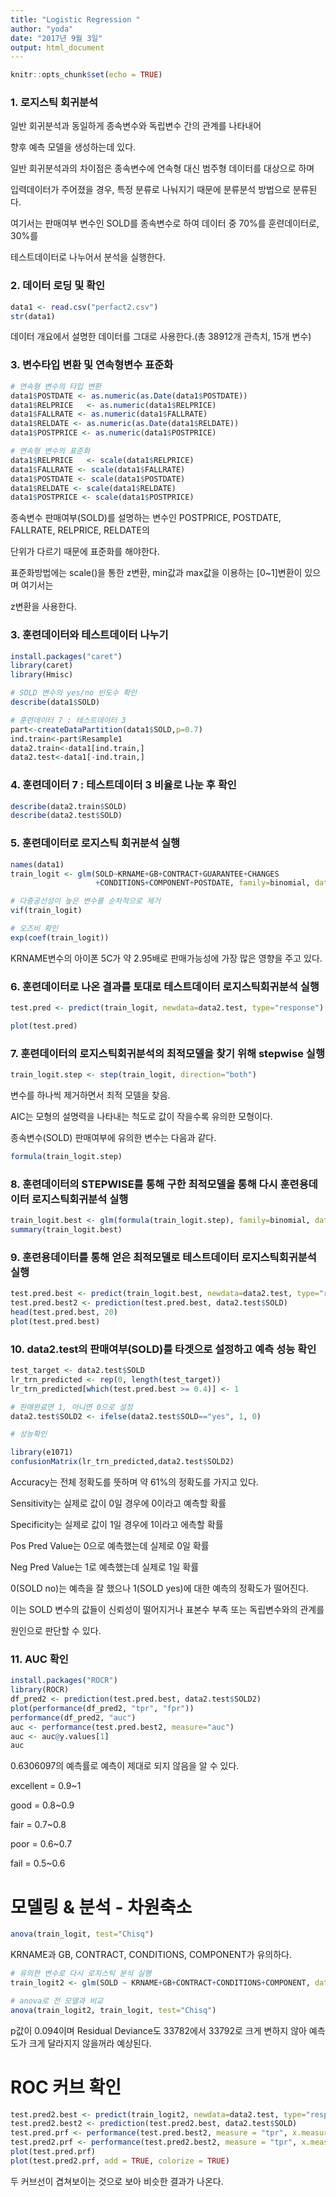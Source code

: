 ```yaml
---
title: "Logistic Regression "
author: "yoda"
date: "2017년 9월 3일"
output: html_document
---
```


```r
knitr::opts_chunk$set(echo = TRUE)
```

### 1. 로지스틱 회귀분석
일반 회귀분석과 동일하게 종속변수와 독립변수 간의 관계를 나타내어 

향후 예측 모델을 생성하는데 있다.

일반 회귀분석과의 차이점은 종속변수에 연속형 대신 범주형 데이터를 대상으로 하며 

입력데이터가 주어졌을 경우, 특정 분류로 나눠지기 때문에 분류분석 방법으로 분류된다.

여기서는 판매여부 변수인 SOLD를 종속변수로 하여 데이터 중 70%를 훈련데이터로, 30%를 

테스트데이터로 나누어서 분석을 실행한다.


### 2. 데이터 로딩 및 확인

```r
data1 <- read.csv("perfact2.csv")
str(data1)
```

데이터 개요에서 설명한 데이터를 그대로 사용한다.(총 38912개 관측치, 15개 변수) 


### 3. 변수타입 변환 및 연속형변수 표준화
```r
# 연속형 변수의 타입 변환
data1$POSTDATE <- as.numeric(as.Date(data1$POSTDATE))
data1$RELPRICE   <- as.numeric(data1$RELPRICE)
data1$FALLRATE <- as.numeric(data1$FALLRATE)
data1$RELDATE <- as.numeric(as.Date(data1$RELDATE))
data1$POSTPRICE <- as.numeric(data1$POSTPRICE)

# 연속형 변수의 표준화
data1$RELPRICE   <- scale(data1$RELPRICE)
data1$FALLRATE <- scale(data1$FALLRATE)
data1$POSTDATE <- scale(data1$POSTDATE)
data1$RELDATE <- scale(data1$RELDATE)
data1$POSTPRICE <- scale(data1$POSTPRICE)
```

종속변수 판매여부(SOLD)를 설명하는 변수인 POSTPRICE, POSTDATE, FALLRATE, RELPRICE, RELDATE의 

단위가 다르기 때문에 표준화를 해야한다.

표준화방법에는 scale()을 통한 z변환, min값과 max값을 이용하는 [0~1]변환이 있으며 여기서는 

z변환을 사용한다.


### 3. 훈련데이터와 테스트데이터 나누기

```r
install.packages("caret")
library(caret)
library(Hmisc)

# SOLD 변수의 yes/no 빈도수 확인
describe(data1$SOLD)

# 훈련데이터 7 : 테스트데이터 3
part<-createDataPartition(data1$SOLD,p=0.7)
ind.train<-part$Resample1
data2.train<-data1[ind.train,]
data2.test<-data1[-ind.train,]
```


### 4. 훈련데이터 7 : 테스트데이터 3 비율로 나눈 후 확인
```r
describe(data2.train$SOLD)
describe(data2.test$SOLD)
```


### 5. 훈련데이터로 로지스틱 회귀분석 실행
```r
names(data1)
train_logit <- glm(SOLD~KRNAME+GB+CONTRACT+GUARANTEE+CHANGES
                   +CONDITIONS+COMPONENT+POSTDATE, family=binomial, data=data2.train)

# 다중공선성이 높은 변수를 순차적으로 제거 
vif(train_logit)

# 오즈비 확인
exp(coef(train_logit))
```

KRNAME변수의 아이폰 5C가 약 2.95배로 판매가능성에 가장 많은 영향을 주고 있다.


### 6. 훈련데이터로 나온 결과를 토대로 테스트데이터 로지스틱회귀분석 실행
```r
test.pred <- predict(train_logit, newdata=data2.test, type="response")
```

```r
plot(test.pred)
```


### 7. 훈련데이터의 로지스틱회귀분석의 최적모델을 찾기 위해 stepwise 실행
```r
train_logit.step <- step(train_logit, direction="both")
```

변수를 하나씩 제거하면서 최적 모델을 찾음.

AIC는 모형의 설명력을 나타내는 척도로 값이 작을수록 유의한 모형이다.


종속변수(SOLD) 판매여부에 유의한 변수는 다음과 같다.
```r
formula(train_logit.step)
```


### 8. 훈련데이터의 STEPWISE를 통해 구한 최적모델을 통해 다시 훈련용데이터 로지스틱회귀분석 실행
```r
train_logit.best <- glm(formula(train_logit.step), family=binomial, data=data2.train)
summary(train_logit.best)
```


### 9. 훈련용데이터를 통해 얻은 최적모델로 테스트데이터 로지스틱회귀분석 실행
```r
test.pred.best <- predict(train_logit.best, newdata=data2.test, type="response")
test.pred.best2 <- prediction(test.pred.best, data2.test$SOLD)
head(test.pred.best, 20)
plot(test.pred.best)
```


### 10. data2.test의 판매여부(SOLD)를 타겟으로 설정하고 예측 성능 확인
```r
test_target <- data2.test$SOLD
lr_trn_predicted <- rep(0, length(test_target))
lr_trn_predicted[which(test.pred.best >= 0.4)] <- 1

# 판매완료면 1, 아니면 0으로 설정
data2.test$SOLD2 <- ifelse(data2.test$SOLD=="yes", 1, 0)

# 성능확인

library(e1071)
confusionMatrix(lr_trn_predicted,data2.test$SOLD2)
```

Accuracy는 전체 정확도를 뜻하며 약 61%의 정확도를 가지고 있다.

Sensitivity는 실제로 값이 0일 경우에 0이라고 예측할 확률

Specificity는 실제로 값이 1일 경우에 1이라고 에측할 확률 

Pos Pred Value는 0으로 예측했는데 실제로 0일 확률

Neg Pred Value는 1로 예측했는데 실제로 1일 확률 

0(SOLD no)는 예측을 잘 했으나 1(SOLD yes)에 대한 예측의 정확도가 떨어진다.

이는 SOLD 변수의 값들이 신뢰성이 떨어지거나 표본수 부족 또는 독립변수와의 관계를 

원인으로 판단할 수 있다. 


### 11. AUC 확인
```r
install.packages("ROCR")
library(ROCR)
df_pred2 <- prediction(test.pred.best, data2.test$SOLD2)
plot(performance(df_pred2, "tpr", "fpr"))
performance(df_pred2, "auc")
auc <- performance(test.pred.best2, measure="auc")
auc <- auc@y.values[1]
auc
```

0.6306097의 예측률로 예측이 제대로 되지 않음을 알 수 있다.

excellent = 0.9~1

good = 0.8~0.9

fair = 0.7~0.8

poor = 0.6~0.7

fail = 0.5~0.6

# 모델링 & 분석 - 차원축소
```r

anova(train_logit, test="Chisq")
```

KRNAME과 GB, CONTRACT, CONDITIONS, COMPONENT가 유의하다.

```r
# 유의한 변수로 다시 로지스틱 분석 실행 
train_logit2 <- glm(SOLD ~ KRNAME+GB+CONTRACT+CONDITIONS+COMPONENT, data=data2.train, family="binomial")

# anova로 전 모델과 비교
anova(train_logit2, train_logit, test="Chisq")
```

p값이 0.094이며 Residual Deviance도 33782에서 33792로 크게 변하지 않아 예측도가 크게
달라지지 않을꺼라 예상된다.

# ROC 커브 확인
```r
test.pred2.best <- predict(train_logit2, newdata=data2.test, type="response")
test.pred2.best2 <- prediction(test.pred2.best, data2.test$SOLD) 
test.pred.prf <- performance(test.pred.best2, measure = "tpr", x.measure = "fpr")
test.pred2.prf <- performance(test.pred2.best2, measure = "tpr", x.measure = "fpr") 
plot(test.pred.prf) 
plot(test.pred2.prf, add = TRUE, colorize = TRUE)
```

두 커브선이 겹쳐보이는 것으로 보아 비슷한 결과가 나온다.
